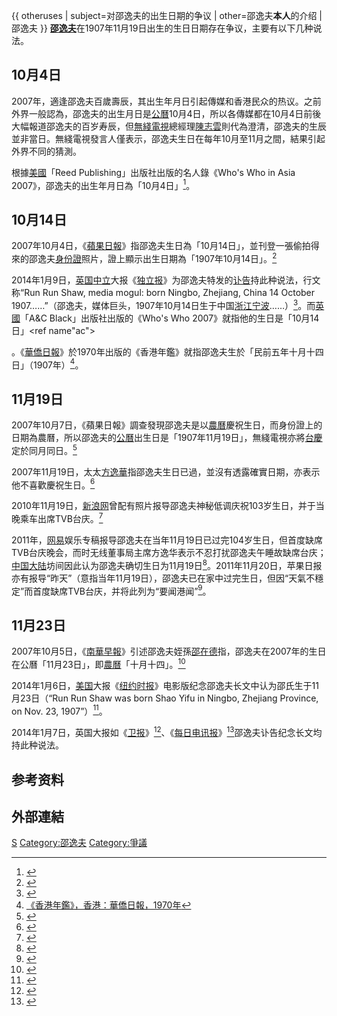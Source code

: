 {{ otheruses | subject=对邵逸夫的出生日期的争议 | other=邵逸夫'''本人'''的介绍 | 邵逸夫 }}
'''[[邵逸夫|邵逸夫]]'''在1907年11月19日出生的生日日期存在争议，主要有以下几种说法。

==10月4日==
2007年，適逢邵逸夫百歲壽辰，其出生年月日引起傳媒和香港民众的热议。之前外界一般認為，邵逸夫的出生月日是[[公曆|公曆]]10月4日，所以各傳媒都在10月4日前後大幅報道邵逸夫的百岁寿辰，但[[無綫電視|無綫電視]]總經理[[陳志雲|陳志雲]]則代為澄清，邵逸夫的生辰並非當日。無綫電視發言人僅表示，邵逸夫生日在每年10月至11月之間，結果引起外界不同的猜測。

根據[[美國|美國]]「Reed Publishing」出版社出版的名人錄《Who's Who in Asia 2007》，邵逸夫的出生年月日為「10月4日」<ref name="Marquis">{{Cite book | title = Marquis Who's Who: Who's Who in Asia 2007 | publisher = Reed Publishing Incorporated| year = 2006 | edition = 1st | isbn =0-8379-7150-0 }}</ref>。

==10月14日==
2007年10月4日，《[[蘋果日報_(香港)|蘋果日報]]》指邵逸夫生日為「10月14日」，並刊登一張偷拍得來的邵逸夫[[香港身份證|身份證]]照片，證上顯示出生日期為「1907年10月14日」。<ref name="apple">{{cite news|url=http://www1.appledaily.atnext.com//template/apple/art_main.cfm?iss_id=20071004&sec_id=462&subsec_id=830&art_id=10244246|title=邵逸夫今亮燈賀百歲|work=《[[蘋果日報_(香港)|蘋果日報]]》（香港）|publisher=蘋果日報有限公司|pages=娛樂|date=2007年10月4日}}{{dead link|date=2018年4月 |bot=InternetArchiveBot |fix-attempted=yes }}</ref>

2014年1月9日，[[英国|英国]][[中立|中立]]大报《[[独立报|独立报]]》为邵逸夫特发的[[讣告|讣告]]持此种说法，行文称“Run Run Shaw, media mogul: born Ningbo, Zhejiang, China 14 October 1907……”（邵逸夫，媒体巨头，1907年10月14日生于中国[[浙江|浙江]][[宁波|宁波]]……）<ref name="The Independent 2014">{{cite news |url=http://www.independent.co.uk/news/obituaries/sir-run-run-shaw-film-mogul-whose-studio-kickstarted-the-kung-fu-genre-and-inspired-the--likes-of-quentin-tarantino-9047343.html |title=Sir Run Run Shaw: Film mogul whose studio kick-started the kung fu genre and inspired the likes of Quentin Tarantino |publisher=[[英国|英国]][[独立报|独立报]] |pages=News Obituaries |author=Kelvin K Chan |date=2014-01-09|accessdate=2014-01-12 |language=en |archive-date=2014-01-12 |archive-url=https://web.archive.org/web/20140112113349/http://www.independent.co.uk/news/obituaries/sir-run-run-shaw-film-mogul-whose-studio-kickstarted-the-kung-fu-genre-and-inspired-the--likes-of-quentin-tarantino-9047343.html |dead-url=no }}</ref>。而[[英國|英國]]「A&C Black」出版社出版的《Who's Who 2007》就指他的生日是「10月14日」<ref name"ac">{{Cite book | title = Who's Who 2007: an Annual Biographical Dictionary | publisher = A&C Black | year = 2007 | edition = 159th Annual | isbn =978-0-7136-7527-6}}</ref>。《[[華僑日報|華僑日報]]》於1970年出版的《香港年鑑》就指邵逸夫生於「民前五年十月十四日」（1907年）<ref name="wcd">[http://hkclweb.hkpl.gov.hk:8000/microfilm/l/Batch32/70FC248BFFF503B5825AA53B0F61467D.pdf 《香港年鑑》，香港：華僑日報，1970年]{{dead link|date=2018年4月 |bot=InternetArchiveBot |fix-attempted=yes }}</ref>。

==11月19日==
2007年10月7日，《蘋果日報》調查發現邵逸夫是以[[農曆|農曆]]慶祝生日，而身份證上的日期為農曆，所以邵逸夫的[[公曆|公曆]]出生日是「1907年11月19日」，無綫電視亦將[[萬千星輝賀台慶|台慶]]定於同月同日。<ref name="apple1">{{cite news|url=http://appledaily.atnext.com/template/apple/art_main.cfm?iss_id=20071007&sec_id=462&subsec_id=463&art_id=10256141|title=解六叔百歲生日之謎|work=《[[蘋果日報_(香港)|蘋果日報]]》（香港）|publisher=蘋果日報有限公司|pages=娛樂|date=2007年10月7日|deadurl=yes|archiveurl=https://web.archive.org/web/20080226074539/http://www1.appledaily.atnext.com/template/apple/art_main.cfm?iss_id=20071007&sec_id=462&subsec_id=463&art_id=10256141|archivedate=2008年2月26日}}</ref>

2007年11月19日，太太[[方逸華|方逸華]]指邵逸夫生日已過，並沒有透露確實日期，亦表示他不喜歡慶祝生日。<ref name="takung3">{{cite news|url=http://www.takungpao.com/news/07/11/20/UHK-825677.htm|title=六叔破例與藝員大合照|work=《[[大公報|大公報]]》（香港）|publisher=大公報有限公司|pages=娛樂|date=2007年11月20日|deadurl=yes|archiveurl=https://web.archive.org/web/20100331002056/http://www.takungpao.com/news/07/11/20/UHK-825677.htm|archivedate=2010年3月31日}}</ref>

2010年11月19日，[[新浪网|新浪网]]曾配有照片报导邵逸夫神秘低调庆祝103岁生日，并于当晚乘车出席TVB台庆。<ref name="sina2010">{{cite news |url=http://ent.sina.com.cn/s/h/2010-11-19/07313151151.shtml |title=邵逸夫103岁生日神秘庆祝 所有车拉下窗帘(图) |publisher=[[新浪网|新浪网]] |pages=娛樂 |date=2010年11月19日 |accessdate=2014-01-12 |archive-date=2014-01-15 |archive-url=https://web.archive.org/web/20140115075421/http://ent.sina.com.cn/s/h/2010-11-19/07313151151.shtml |dead-url=no }}</ref>

2011年，[[网易|网易]]娱乐专稿报导邵逸夫在当年11月19日已过完104岁生日，但首度缺席TVB台庆晚会，而时无线董事局主席方逸华表示不忍打扰邵逸夫午睡故缺席台庆；[[中国大陆|中国大陆]]坊间因此认为邵逸夫确切生日为11月19日<ref name="NetEase2011">{{cite news |url=http://ent.163.com/11/1120/09/7J9U8EL200034NM3.html |title=邵逸夫19日过104岁生日 首度缺席TVB台庆晚会 |work=[[网易|网易]]娱乐 专稿 |publisher=网易 |pages=娛樂 |date=2011-11-20 |accessdate=2014-01-12 |archive-date=2014-01-15 |archive-url=https://web.archive.org/web/20140115065233/http://ent.163.com/11/1120/09/7J9U8EL200034NM3.html |dead-url=no }}</ref>。2011年11月20日，苹果日报亦有报导“昨天”（意指当年11月19日），邵逸夫已在家中过完生日，但因“天氣不穩定”而首度缺席TVB台庆，并将此列为“要闻港闻”<ref name="Apple2011">{{cite news |url=http://hk.apple.nextmedia.com/news/art/20111120/15817607 |title=104歲生日 留在家中覺覺豬 邵逸夫首次缺席 TVB台慶 |publisher=[[蘋果日報_(香港)|苹果日报]] |pages=要闻港闻 |date=2011年11月20日 |accessdate=2014-01-12 |language=zh-hant |archive-date=2014-01-15 |archive-url=https://web.archive.org/web/20140115064110/http://hk.apple.nextmedia.com/news/art/20111120/15817607 |dead-url=no }}</ref>。

==11月23日==

2007年10月5日，《[[南華早報|南華早報]]》引述邵逸夫姪孫[[邵在德|邵在德]]指，邵逸夫在2007年的生日在公曆「11月23日」，即[[農曆|農曆]]「十月十四」。<ref name="scmp">{{cite news |author=Zoe Mak |title=Sir Run Run's century clouded in confusion |work=《[[南華早報|南華早報]]》|publisher=SCMP集團有限公司 |pages = City1 | date=2007年10月5日 |language=en}}</ref>

2014年1月6日，[[美国|美国]]大报《[[纽约时报|纽约时报]]》电影版纪念邵逸夫长文中认为邵氏生于11月23日（“Run Run Shaw was born Shao Yifu in Ningbo, Zhejiang Province, on Nov. 23, 1907”）<ref name="NYT2014">{{cite news |url=http://www.nytimes.com/2014/01/07/movies/run-run-shaw-movie-mogul-seen-as-creator-of-kung-fu-genre-dies-at-106.html?_r=0 |title=Run Run Shaw, Chinese-Movie Giant of the Kung Fu Genre, Dies at 106 |publisher=[[纽约时报|纽约时报]] |pages=Movies |author=JONATHAN KANDELL |date=2014-01-06|accessdate=2014-01-12 |language=en |archive-date=2014-01-11 |archive-url=https://web.archive.org/web/20140111054250/http://www.nytimes.com/2014/01/07/movies/run-run-shaw-movie-mogul-seen-as-creator-of-kung-fu-genre-dies-at-106.html?_r=0 |dead-url=no }}</ref>。

2014年1月7日，英国大报如《[[卫报|卫报]]》<ref name="Guadian2014">{{cite news |url=http://www.theguardian.com/film/2014/jan/07/sir-run-run-shaw |title=Sir Run Run Shaw obituary |publisher=英国[[卫报|卫报]] |pages=Culture Film |author=John Gittings |date=Tuesday 7 January 2014 18.59 GMT |accessdate=2014-01-12 |language=en |archive-date=2014-01-12 |archive-url=https://web.archive.org/web/20140112045824/http://www.theguardian.com/film/2014/jan/07/sir-run-run-shaw |dead-url=no }}</ref>、《[[每日电讯报|每日电讯报]]》<ref name="Telegraph2014">{{cite news |url=http://www.telegraph.co.uk/news/obituaries/culture-obituaries/film-obituaries/10557121/Sir-Run-Run-Shaw-obituary.html |title=Sir Run Run Shaw - obituary |publisher=英国[[每日电讯报|每日电讯报]] |pages=Film Obituaries |date=7:32PM GMT 07 Jan 2014 |accessdate=2014-01-12 |language=en |archive-date=2014-01-11 |archive-url=https://web.archive.org/web/20140111080156/http://www.telegraph.co.uk/news/obituaries/culture-obituaries/film-obituaries/10557121/Sir-Run-Run-Shaw-obituary.html |dead-url=no }}</ref>邵逸夫讣告纪念长文均持此种说法。

== 参考资料 ==
{{reflist}}

==外部連結==
{{邵逸夫}}
[[Category:1907年出生|S]]
[[Category:邵逸夫|Category:邵逸夫]]
[[Category:爭議|Category:爭議]]
